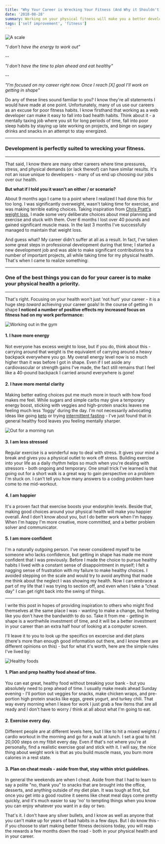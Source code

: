 ```yaml
---
title: "Why Your Career is Wrecking Your Fitness (And Why it Shouldn't)"
date: '2018-08-28'
summary: Working on your physical fitness will make you a better developer! Here are some tips on how to do it
tags: ['self improvement', 'fitness']
---
```


![A scale](/static/images/scale.jpg)

_"I don't have the energy to work out"_

--

_"I don't have the time to plan ahead and eat healthy"_

--

_"I'm focused on my career right now. Once I reach [X] goal I'll work on getting in shape"_

Do any of these lines sound familiar to you? I know they're all statements I would have made at one point. Unfortunately, many of us use our careers as an excuse for poor fitness habits. I know firsthand that working as a web developer can make it easy to fall into bad health habits. Think about it - a mentally taxing job where you sit for long periods of time, fall into poor sleep habits by staying up late working on projects, and binge on sugary drinks and snacks in an attempt to stay energized.

---

### Development is perfectly suited to wrecking your fitness.

---

That said, I know there are many other careers where time pressures, stress, and physical demands (or lack thereof) can have similar results. It's not an issue unique to developers - many of us end up choosing our jobs over our health.

**But what if I told you it wasn't an either / or scenario?**

About 9 months ago I came to a point where I realized I had done this for too long. I was significantly overweight, wasn't taking time for exercise, and was making terrible eating choices. Taking inspiration from [Chris Pratt's weight loss](https://www.mensjournal.com/health-fitness/how-chris-pratt-dropped-60-pounds-six-months/), I made some very deliberate choices about meal planning and exercise and stuck with them. Over 6 months I lost over 40 pounds and gained significant muscle mass. In the last 3 months I've successfully managed to maintain that weight loss.

And guess what? My career didn't suffer at all as a result. In fact, I've taken some great steps in professional development during that time; I started a new development job and was able to make significant contributions to a number of important projects, all while taking time for my physical health. That's when I came to realize something:

---

### One of the best things you can do for your career is to make your physical health a priority.

---

That's right. Focusing on your health won't just 'not hurt' your career - it is a huge step _toward_ achieving your career goals! In the course of getting in shape **I noticed a number of positive effects my increased focus on fitness had on my work performance:**

![Working out in the gym](/static/images/gym.jpg)

#### 1. I have more energy

Not everyone has excess weight to lose, but if you do, think about this - carrying around that weight is the equivalent of carrying around a heavy backpack everywhere you go. My overall energy level now is so much higher than it was before I got in shape. Even if I set aside any cardiovascular or strength gains I've made, the fact still remains that I feel like a 40-pound backpack I carried around everywhere is gone!

#### 2. I have more mental clarity

Making better eating choices put me much more in touch with how food makes me feel. While sugars and simple carbs may give a temporary energy boost, sticking with veggies and high-protein snacks leaves me feeling much less 'foggy' during the day. I'm not necessarily advocating ideas like going [keto](https://www.healthline.com/nutrition/ketogenic-diet-101) or trying [intermittent fasting](https://www.healthline.com/nutrition/intermittent-fasting-guide) - I've just found that in general healthy food leaves you feeling mentally sharper.

![Out for a morning run](/static/images/running.jpg)

#### 3. I am less stressed

Regular exercise is a wonderful way to deal with stress. It gives your mind a break and gives you a physical outlet to work off stress. Building exercise into your life as a daily rhythm helps so much when you're dealing with stressors - both ongoing and temporary. One small trick I've learned is that going out for a short walk is a great way to gain perspective on a problem I'm stuck on. I can't tell you how many answers to a coding problem have come to me mid-workout.

#### 4. I am happier

It's a proven fact that exercise boosts your endorphin levels. Beside that, making good choices around your physical health will make you happier overall. And I don't know about you, but I do better work when I'm happy. When I'm happy I'm more creative, more committed, and a better problem solver and communicator.

#### 5. I am more confident

I'm a naturally outgoing person. I've never considered myself to be someone who lacks confidence, but getting in shape has made me more confident that I was previously. Before I made the choice to pursue healthy habits I lived with a constant sense of disappointment in myself; I felt a nagging sense of frustration with my failure to make healthy choices. I avoided stepping on the scale and would try to avoid anything that made me think about the neglect I was showing my health. Now I can embrace a part of my life that I was trying to section off, and even when I take a "cheat day" I can get right back into the swing of things.

---

I write this post in hopes of providing inspiration to others who might find themselves at the same place I was - wanting to make a change, but feeling like you don't have the bandwidth to do so. Take it from me - getting in shape is a worthwhile investment of time, and it will be a better investment in your career than an extra half hour of looking at a computer screen.

I'll leave it to you to look up the specifics on excercise and diet plans (there's more than enough good information out there, and I know there are different opinions on this) - but for what it's worth, here are the simple rules I've lived by:

![Healthy foods](/static/images/healthy-food.jpg)

#### 1. Plan and prep healthy food ahead of time.

You can eat great, healthy food without breaking your bank - but you absolutely need to prep ahead of time. I usually make meals ahead Sunday evening - I'll portion out veggies for snacks, make chicken wraps, and pre-portion high protein snacks like eggs, greek yogurt, and turkey chili. That way every morning when I leave for work I just grab a few items that are all ready and I don't have to worry / think at all about what I'm going to eat.

#### 2. Exercise every day.

Different people are at different levels here, but I like to hit a mixed weights / cardio workout in the morning and go for a walk at lunch. I set a goal to hit 20,000 steps on my fitbit every day. Even if that's not where you're at personally, find a realistic exercise goal and stick with it. I will say, the nice thing about weight work is that as you build muscle mass, you burn more calories in a rest state.

#### 3. Plan on cheat meals - aside from that, stay within strict guidelines.

In general the weekends are when I cheat. Aside from that I had to learn to say a polite "no, thank you" to snacks that are brought into the office, desserts, and anything outside of my diet plan. It was tough at first, but once you get into a good routine it seems like cheat meal days come pretty quickly, and it's much easier to say 'no' to tempting things when you know you can enjoy whatever you want in a day or two.

That's it. I don't have any silver bullets, and I know as well as anyone that you can't make up for years of bad habits in a few days. But I do know this - if you choose to start making better fitness decisions today, you will reap the rewards a few months down the road - both in your physical health and in your career.
